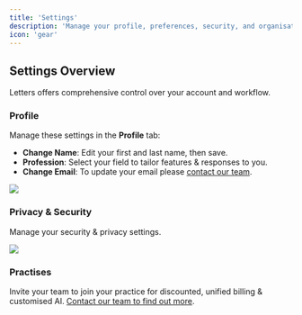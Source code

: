 ```yaml
---
title: 'Settings'
description: 'Manage your profile, preferences, security, and organisation in Letters'
icon: 'gear'
---
```


## Settings Overview

Letters offers comprehensive control over your account and workflow.

### Profile

Manage these settings in the **Profile** tab:
- **Change Name**: Edit your first and last name, then save.
- **Profession**: Select your field to tailor features & responses to you.
- **Change Email**: To update your email please [contact our team](mailto:support@letters.app).


<Frame>
  <img src="/images/settings1.jpg" />
</Frame>

### Privacy & Security

Manage your security & privacy settings.

<Frame>
  <img src="/images/settings2.jpg" />
</Frame>


### Practises

Invite your team to join your practice for discounted, unified billing & customised AI. [Contact our team to find out more](mailto:hi@letters.app).

